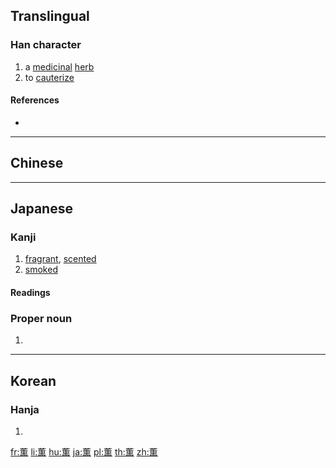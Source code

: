 {{character info/new}}
{{also|薰}}
==Translingual==

===Han character===
{{Han char|rn=140|rad=艸|as=13|sn=19|four=4433.1|canj=THGF,XTHGF|ids=⿱艹𤋱}}

# a [[medicinal]] [[herb]]
# to [[cauterize]]

====References====
* {{Han ref|kx=1062.441|dkj=32173|dj=1527.040|hdz=53302.121|uh=85AB|ud=34219}}

----

==Chinese==
{{zh-see|薰|v}}

----

==Japanese==

===Kanji===
{{ja-kanji|grade=c|rs=艸13}}

# [[fragrant]], [[scented]]
# [[smoked]]

====Readings====
{{ja-readings
|goon=[[くん]] (kun)
|kanon=[[くん]] (kun)
|kun=[[かおる]] ([[薫る]], kaoru), [[かおり]] (kaori)
|nanori=[[かおり]] (kaori), [[かおる]] (kaoru), [[かほ]] (kaho), [[かほる]] (kahoru), [[くに]] (kuni), [[しげ]] (shige), [[にほ]] ((niho), [[のぶ]] (nobu), [[よし]] (yoshi)
}}

===Proper noun===
{{ja-pos|かおる|proper}}

# {{given name|unisex|lang=ja|sort=かおる}}

----

==Korean==

===Hanja===
{{ko-hanja|hangeul=훈|eumhun=|rv=hun|mr=hun|y=hwun}}

# {{defn|lang=ko|sort=艸13}}

[[fr:薫]]
[[li:薫]]
[[hu:薫]]
[[ja:薫]]
[[pl:薫]]
[[th:薫]]
[[zh:薫]]